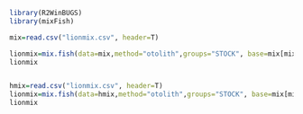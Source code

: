 ```r
library(R2WinBUGS)
library(mixFish)
```



```r
mix=read.csv("lionmix.csv", header=T)

lionmix=mix.fish(data=mix,method="otolith",groups="STOCK", base=mix[mix$SEASON=="R",],mix=mix[mix$SEASON=="C",],type="random", mixparameters = c("P1", "P2","P3","P4","P5","P6"),mixtows=c("A","B","C","D","E","G"),basetows = c("A","B","C","D","E","G"), otolith.var = c("CARBON","OXYGEN"),n.chains = 2, n.iter = 2000 )
lionmix


hmix=read.csv("lionmix.csv", header=T)
lionmix=mix.fish(data=hmix,method="otolith",groups="STOCK", base=mix[mix$SEASON=="R",],mix=mix[mix$SEASON=="C",],type="random", mixparameters = c("P1"),mixtows="H",basetows = "H", otolith.var = c("CARBON","OXYGEN"),n.chains = 2, n.iter = 2000 )
lionmix
```


